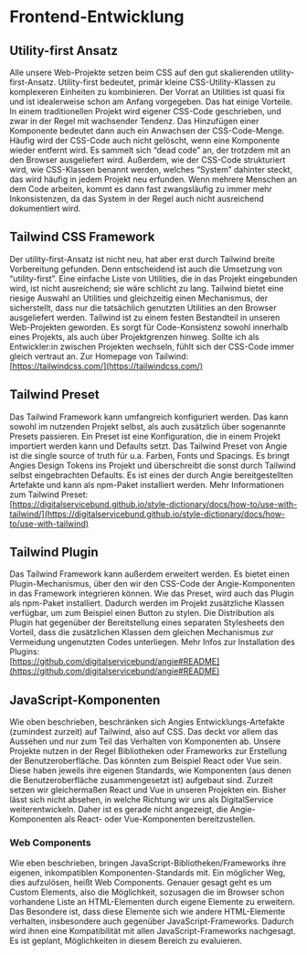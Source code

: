 
<Meta title="Development/Übersicht" />

# Frontend-Entwicklung

## Utility-first Ansatz

Alle unsere Web-Projekte setzen beim CSS auf den gut skalierenden
utility-first-Ansatz. Utility-first bedeutet, primär kleine CSS-Utility-Klassen
zu komplexeren Einheiten zu kombinieren. Der Vorrat an Utilities ist quasi fix
und ist idealerweise schon am Anfang vorgegeben. Das hat einige Vorteile. In
einem traditionellen Projekt wird eigener CSS-Code geschrieben, und zwar in der
Regel mit wachsender Tendenz. Das Hinzufügen einer Komponente bedeutet dann auch
ein Anwachsen der CSS-Code-Menge. Häufig wird der CSS-Code auch nicht gelöscht,
wenn eine Komponente wieder entfernt wird. Es sammelt sich “dead code” an, der
trotzdem mit an den Browser ausgeliefert wird. Außerdem, wie der CSS-Code
strukturiert wird, wie CSS-Klassen benannt werden, welches “System” dahinter
steckt, das wird häufig in jedem Projekt neu erfunden. Wenn mehrere Menschen an
dem Code arbeiten, kommt es dann fast zwangsläufig zu immer mehr Inkonsistenzen,
da das System in der Regel auch nicht ausreichend dokumentiert wird.

## Tailwind CSS Framework

Der utility-first-Ansatz ist nicht neu, hat aber erst durch Tailwind breite
Vorbereitung gefunden. Denn entscheidend ist auch die Umsetzung von
“utility-first”. Eine einfache Liste von Utilities, die in das Projekt
eingebunden wird, ist nicht ausreichend; sie wäre schlicht zu lang. Tailwind
bietet eine riesige Auswahl an Utilities und gleichzeitig einen Mechanismus, der
sicherstellt, dass nur die tatsächlich genutzten Utilities an den Browser
ausgeliefert werden. Tailwind ist zu einem festen Bestandteil in unseren
Web-Projekten geworden. Es sorgt für Code-Konsistenz sowohl innerhalb eines
Projekts, als auch über Projektgrenzen hinweg. Sollte ich als Entwickler:in
zwischen Projekten wechseln, fühlt sich der CSS-Code immer gleich vertraut an.
Zur Homepage von Tailwind:\
[https://tailwindcss.com/](https://tailwindcss.com/)

## Tailwind Preset

Das Tailwind Framework kann umfangreich konfiguriert werden. Das kann sowohl im
nutzenden Projekt selbst, als auch zusätzlich über sogenannte Presets passieren.
Ein Preset ist eine Konfiguration, die in einem Projekt importiert werden kann
und Defaults setzt. Das Tailwind Preset von Angie ist die single source of truth
für u.a. Farben, Fonts und Spacings. Es bringt Angies Design Tokens ins Projekt
und überschreibt die sonst durch Tailwind selbst eingebrachten Defaults. Es ist
eines der durch Angie bereitgestellten Artefakte und kann als npm-Paket
installiert werden. Mehr Informationen zum Tailwind Preset:\
[https://digitalservicebund.github.io/style-dictionary/docs/how-to/use-with-tailwind/](https://digitalservicebund.github.io/style-dictionary/docs/how-to/use-with-tailwind)

## Tailwind Plugin

Das Tailwind Framework kann außerdem erweitert werden. Es bietet einen
Plugin-Mechanismus, über den wir den CSS-Code der Angie-Komponenten in das
Framework integrieren können. Wie das Preset, wird auch das Plugin als npm-Paket
installiert. Dadurch werden im Projekt zusätzliche Klassen verfügbar, um zum
Beispiel einen Button zu stylen. Die Distribution als Plugin hat gegenüber der
Bereitstellung eines separaten Stylesheets den Vorteil, dass die zusätzlichen
Klassen dem gleichen Mechanismus zur Vermeidung ungenutzten Codes unterliegen.
Mehr Infos zur Installation des Plugins:\
[https://github.com/digitalservicebund/angie#README](https://github.com/digitalservicebund/angie#README)

## JavaScript-Komponenten

Wie oben beschrieben, beschränken sich Angies Entwicklungs-Artefakte (zumindest
zurzeit) auf Tailwind, also auf CSS. Das deckt vor allem das Aussehen und nur
zum Teil das Verhalten von Komponenten ab. Unsere Projekte nutzen in der Regel
Bibliotheken oder Frameworks zur Erstellung der Benutzeroberfläche. Das könnten
zum Beispiel React oder Vue sein. Diese haben jeweils ihre eigenen Standards,
wie Komponenten (aus denen die Benutzeroberfläche zusammengesetzt ist) aufgebaut
sind. Zurzeit setzen wir gleichermaßen React und Vue in unseren Projekten ein.
Bisher lässt sich nicht absehen, in welche Richtung wir uns als DigitalService
weiterentwickeln. Daher ist es gerade nicht angezeigt, die Angie-Komponenten als
React- oder Vue-Komponenten bereitzustellen.

### Web Components

Wie eben beschrieben, bringen JavaScript-Bibliotheken/Frameworks ihre eigenen,
inkompatiblen Komponenten-Standards mit. Ein möglicher Weg, dies aufzulösen,
heißt Web Components. Genauer gesagt geht es um Custom Elements, also die
Möglichkeit, sozusagen die im Browser schon vorhandene Liste an HTML-Elementen
durch eigene Elemente zu erweitern. Das Besondere ist, dass diese Elemente sich
wie andere HTML-Elemente verhalten, insbesondere auch gegenüber
JavaScript-Frameworks. Dadurch wird ihnen eine Kompatibilität mit allen
JavaScript-Frameworks nachgesagt. Es ist geplant, Möglichkeiten in diesem
Bereich zu evaluieren.
